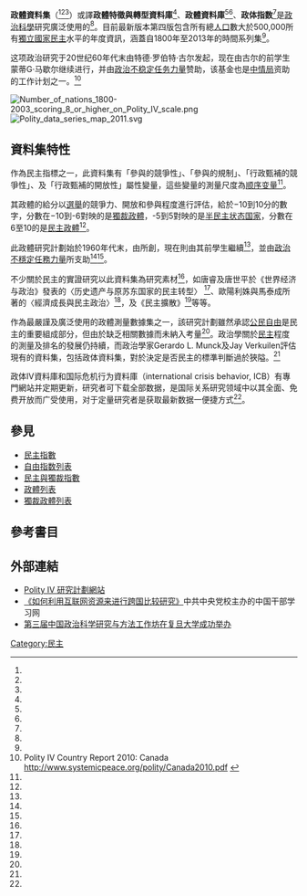 
'''政體資料集'''（{{lang-en|Polity data sets}}<REF name="Kauffmann2008"/><REF name="HawkesworthKogan2013"/><REF name="Forsythe2009"/>）或譯'''政體特徵與轉型資料庫'''<REF name="OECD2009"/>、'''政體資料庫'''<REF name="香港社會科學學報"/><REF name="Auto8J-1"/>、'''政体指数'''<REF name="唐睿唐世平2013"/>是[[政治科學|政治科學]]研究廣泛使用的{{link-en|資料集|data set}}<REF name="AutoED-1"/>。目前最新版本第四版包含所有總[[人口|人口]]數大於500,000所有[[主權國家|獨立國家]][[民主|民主]]水平的年度資訊，涵蓋自1800年至2013年的時間系列集<REF name="Polity IV"/>。

这项政治研究于20世纪60年代末由特德·罗伯特·古尔发起，现在由古尔的前学生蒙蒂G·马歇尔继续进行，并由[[政治不稳定任务力量|政治不稳定任务力量]]赞助，该基金也是[[中情局|中情局]]资助的工作计划之一。<ref>Polity IV Country Report 2010: Canada http://www.systemicpeace.org/polity/Canada2010.pdf {{Wayback|url=http://www.systemicpeace.org/polity/Canada2010.pdf |date=20181123102942 }}</ref>

[[Image:Number_of_nations_1800-2003_scoring_8_or_higher_on_Polity_IV_scale.png|thumb]]
[[File:Polity_data_series_map_2011.svg|thumb]]

==資料集特性==
作為民主指標之一，此資料集有「參與的競爭性」、「參與的規制」、「行政甄補的競爭性」、及「行政甄補的開放性」屬性變量，這些變量的測量尺度為[[測量尺度#次序尺度|顺序变量]]<REF name="歐陽利姝 馬泰成"/>。
 
其政體的給分以[[選舉|選舉]]的競爭力、開放和參與程度進行評估，給於−10到10分的數字，分數在−10到-6對映的是[[獨裁政體|獨裁政體]]，-5到5對映的是[[半民主状态国家|半民主状态国家]]，分數在6至10的是[[民主政體|民主政體]]<ref name="Polity IV"/>。

此政體研究計劃始於1960年代末，由{{link-en|特德·羅伯特·格爾|Ted Robert Gurr}}所創，現在則由其前學生{{link-en|蒙蒂G.馬歇爾|Monty G. Marshall}}繼續<ref name="Polity IV"/>，並由[[政治不穩定任務力量|政治不穩定任務力量]]所支助<ref name="Polity IV"/><REF name="Bernal-VerdugoFurceri2013"/>。

不少關於民主的實證研究以此資料集為研究素材<REF name="DahlShapiro2003"/>，如唐睿及唐世平於《世界经济与政治》發表的〈历史遗产与原苏东国家的民主转型〉
<ref name="唐睿唐世平2013"/>、歐陽利姝與馬泰成所著的〈經濟成長與民主政治〉<ref name="歐陽利姝 馬泰成"/>，及《民主擴散》<REF name="Wejnert2014"/>等等。

作為最嚴謹及廣泛使用的政體測量數據集之一，該研究計劃雖然承認[[公民自由|公民自由]]是民主的重要組成部分，但由於缺乏相關數據而未納入考量<ref name="DahlShapiro2003"/>。政治學關於[[民主|民主]]程度的測量及排名的發展仍持續，而政治學家Gerardo L. Munck及Jay Verkuilen評估現有的資料集，包括政体資料集，對於決定是否民主的標準判斷過於狹隘。<REF name="munck2002a"/>

政体IV資料庫和国际危机行为資料庫（international crisis behavior, ICB）有專門網站并定期更新，研究者可下载全部数据，是国际关系研究领域中以其全面、免费开放而广受使用，对于定量研究者是获取最新数据一便捷方式<REF name="刘丰摇　陈冲"/>。

==參見==
*[[民主指數|民主指數]]
*[[自由指数列表|自由指数列表]]
*[[民主與獨裁指數|民主與獨裁指數]]
*[[政體列表|政體列表]]
*[[獨裁政體列表|獨裁政體列表]]

== 參考書目 ==
{{reflist|refs=

<ref name="Kauffmann2008">{{cite book|author=Mayeul Kauffmann|title=Building and Using Datasets on Armed Conflicts|url=http://books.google.com/books?id=kLWv2aAMDwMC&pg=PA5|date=1 January 2008|publisher=IOS Press|isbn=978-1-58603-847-2|pages=5–|access-date=2014-03-22|archive-date=2014-07-01|archive-url=https://web.archive.org/web/20140701115310/http://books.google.com/books?id=kLWv2aAMDwMC&pg=PA5|dead-url=no}}</ref>

<ref name="HawkesworthKogan2013">{{cite book|author1=Mary Hawkesworth|author2=Maurice Kogan|title=Encyclopedia of Government and Politics: 2-volume Set|url=http://books.google.com/books?id=vXgKAgAAQBAJ&pg=PA871|date=7 November 2013|publisher=Routledge|isbn=978-1-136-91332-7|pages=871–|access-date=2014-03-22|archive-date=2014-07-01|archive-url=https://web.archive.org/web/20140701113217/http://books.google.com/books?id=vXgKAgAAQBAJ&pg=PA871|dead-url=no}}</ref>

<ref name="Forsythe2009">{{cite book|author=David P. Forsythe|title=Encyclopedia of Human Rights: Vol. 1-|url=http://books.google.com/books?id=1QbX90fmCVUC&pg=RA1-PA8|year=2009|publisher=Oxford University Press|isbn=978-0-19-533402-9|pages=1–|access-date=2014-03-22|archive-date=2014-07-01|archive-url=https://web.archive.org/web/20140701114153/http://books.google.com/books?id=1QbX90fmCVUC&pg=RA1-PA8|dead-url=no}}</ref>

<ref name="OECD2009">{{cite book|author=OECD|title=Latin American Economic Outlook 2009 (Chinese version): (Chinese version)|url=http://books.google.com/books?id=hFbkk3B7H0cC&pg=PA56|date=24 March 2009|publisher=OECD Publishing|isbn=978-7-5012-3516-2|pages=56–|access-date=2014-03-22|archive-date=2014-07-01|archive-url=https://web.archive.org/web/20140701115726/http://books.google.com/books?id=hFbkk3B7H0cC&pg=PA56|dead-url=no}}</ref>

<ref name="香港社會科學學報">{{cite book|title=香港社會科學學報|url=http://books.google.com/books?id=gRgyAQAAIAAJ|year=2008|publisher=牛津大學出版社|access-date=2014-03-22|archive-date=2014-07-01|archive-url=https://web.archive.org/web/20140701120843/http://books.google.com/books?id=gRgyAQAAIAAJ|dead-url=no}}</ref>

<ref name="Auto8J-1">{{Cite web |url=http://www.americancorner.org.tw/zh/democracy-dialogues/mgck_prosperity_essay.html |title=民主與繁榮 |access-date=2014-03-22 |archive-date=2019-05-23 |archive-url=https://web.archive.org/web/20190523215931/https://www.americancorner.org.tw/zh/democracy-dialogues/mgck_prosperity_essay.html |dead-url=no }}</ref>

<ref name="唐睿唐世平2013">唐睿 唐世平 2013年 〈[http://www.sirpa.fudan.edu.cn/picture/article/56/55/9a/2f4c393940a0ad24f4dc59d8da16/d4a30e11-3d92-48fe-aa02-19a7d6fc558d.pdf 历史遗产与原苏东国家的民主转型——基于26个国家的模糊集与多值QCA的双重检测] {{Wayback|url=http://www.sirpa.fudan.edu.cn/picture/article/56/55/9a/2f4c393940a0ad24f4dc59d8da16/d4a30e11-3d92-48fe-aa02-19a7d6fc558d.pdf |date=20200217001927 }}〉，《世界经济与政治》 第2期</ref>

<ref name="AutoED-1">Casper, Gretchen, and Claudiu Tufis. 2003. “[http://www.personal.psu.edu/users/g/g/ggc3/caspertufisPAweb.pdf Correlation Versus Interchangeability: the Limited Robustness of Empirical Finding on Democracy Using Highly Correlated Data Sets] {{Wayback|url=http://www.personal.psu.edu/users/g/g/ggc3/caspertufisPAweb.pdf |date=20171020075600 }}.” Political Analysis 11: 196-203.</ref>

<ref name="Polity IV">{{Cite web |url=http://www.systemicpeace.org/polity/polity4.htm |title=Polity IV Project:Political Regime Characteristics and Transitions, 1800-2012 |access-date=2014-03-21 |archive-date=2020-05-04 |archive-url=https://web.archive.org/web/20200504221240/http://www.systemicpeace.org/polity/polity4.htm |dead-url=no }}</ref>

<ref name="歐陽利姝 馬泰成">歐陽利姝 馬泰成，[http://www.ipsas.sinica.edu.tw/image/speech/64/2.pdf  現有民主指標文獻整理] {{Wayback|url=http://www.ipsas.sinica.edu.tw/image/speech/64/2.pdf |date=20160304101410 }} 經濟成長與民主政治—臺灣的實證經驗. 《 人文及社會科學集刊》第二十五卷第三期（102/9）, pp. 485–524 中央研究院人文社會科學研究中心</ref>

<ref name="Bernal-VerdugoFurceri2013">{{cite book|author1=Mr. Lorenzo E. Bernal-Verdugo|author2=Davide Furceri|author3=Mr. Dominique M. Guillaume|title=The Dynamic Effect of Social and Political Instability on Output: The Role of Reforms|url=http://books.google.com/books?id=TVTNh_KvnOIC&pg=PA3|date=23 April 2013|publisher=International Monetary Fund|isbn=978-1-4843-1286-5|pages=3–|access-date=2014-03-21|archive-date=2014-07-01|archive-url=https://web.archive.org/web/20140701060115/http://books.google.com/books?id=TVTNh_KvnOIC&pg=PA3|dead-url=no}}</ref>

<ref name="DahlShapiro2003">{{cite book|author1=Robert Alan Dahl|author2=Ian Shapiro|author3=José Antônio Cheibub|title=The Democracy Sourcebook|url=http://books.google.com/books?id=B8THIuSkiqgC&pg=PA33|year=2003|publisher=MIT Press|isbn=978-0-262-54147-3|page=33|quote=One of the most rigorous and widely used measures of democracy in cross-national, quantitative research -in the "polity" data sets- acknowledge civil liberties as a major component of democracy but, because of the paucity of data, does not incorporate them.|access-date=2014-03-21|archive-date=2014-07-01|archive-url=https://web.archive.org/web/20140701060518/http://books.google.com/books?id=B8THIuSkiqgC&pg=PA33|dead-url=no}}</ref>

<ref name="Wejnert2014">{{cite book|author=Barbara Wejnert|title=Diffusion of Democracy: The Past and Future of Global Democracy|url=http://books.google.com/books?id=X09kAgAAQBAJ&pg=PA9|date=9 January 2014|publisher=Cambridge University Press|isbn=978-1-107-04711-2|pages=9–|access-date=2014-03-21|archive-date=2014-07-01|archive-url=https://web.archive.org/web/20140701063239/http://books.google.com/books?id=X09kAgAAQBAJ&pg=PA9|dead-url=no}}</ref>

<ref name="munck2002a">{{Citation | title=Conceptualizing and measuring democracy: Evaluating Alternative Indices | author=Gerardo L. Munck, Jay Verkuilen | journal=Comparative Political Studies | date=Vol. 35 No. 1, February 2002 5-34 | isbn= | publisher=Sage Publications | url=http://www-rcf.usc.edu/~munck/pdf/Munck_Verkuilen%20CPS%202002.pdf | accessdate=2014-03-21 | archive-date=2008-12-18 | archive-url=https://web.archive.org/web/20081218204802/http://www-rcf.usc.edu/~munck/pdf/Munck_Verkuilen%20CPS%202002.pdf | dead-url=no }}</ref>

<ref name="刘丰摇　陈冲">刘丰摇　陈冲，[http://ejournal.iwep.org.cn/upload/public/118.pdf 国际关系研究的定量数据库及其应用] {{webarchive|url=https://web.archive.org/web/20140322170236/http://ejournal.iwep.org.cn/upload/public/118.pdf |date=2014-03-22 }}</ref>
}}

== 外部連結==
*[http://www.systemicpeace.org/polity/polity4.htm Polity IV 研究計劃網站] {{Wayback|url=http://www.systemicpeace.org/polity/polity4.htm |date=20200504221240 }}
*[https://web.archive.org/web/20160313072534/http://study.ccln.gov.cn/fenke/zhengzhixue/zzxxlj/zzxxxff/59288-2.shtml 《如何利用互联网资源来进行跨国比较研究》]中共中央党校主办的中国干部学习网
*[http://www.sirpa.fudan.edu.cn/s/56/t/134/e2/79/info57977.htm 第三届中国政治科学研究与方法工作坊在复旦大学成功举办] {{Wayback|url=http://www.sirpa.fudan.edu.cn/s/56/t/134/e2/79/info57977.htm |date=20140324044958 }}

[[Category:民主|Category:民主]]